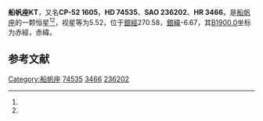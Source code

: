 {{Starbox begin
| name = 船帆座KT
}}
{{Starbox observe
| epoch = [[J2000.0|J2000.0]]
| constell = [[船帆座|船帆座]]<ref name=SIMBAD>{{cite web
 | url=http://simbad.u-strasbg.fr/simbad/sim-id?Ident=HR+3466
 | title =Pulsating variable Star
 | publisher=Centre de Données astronomiques de Strasbourg
 | work=SIMBAD
 | accessdate=2012-07-13}}</ref><ref name=DATA>{{cite web
 | url=http://vizier.u-strasbg.fr/viz-bin/VizieR-5?-out.add=.&-source=5050&-corr=PK=HR&-out.max=9999&HR=3466
 | title =VizieR Detailed Page
 | accessdate=2012-07-13}}</ref>
| 星官 = 
| ra = {{RA|8|42|18.9}}<ref name=SIMBAD /><ref name=DATA />
| dec = {{DEC|-53|6|0}}<ref name=SIMBAD /><ref name=DATA />
| appmag_v = 5.52<ref name=SIMBAD /><ref name=DATA />
}}
{{Starbox character
| class = B8Si<ref name=SIMBAD /><ref name=DATA />
| b-v = -0.15<ref name=SIMBAD /><ref name=DATA />
| u-b = -0.54<ref name=SIMBAD /><ref name=DATA />
| r-i = <ref name=SIMBAD /><ref name=DATA />
| variable = 
}}
{{Starbox astrometry
| radial_v = -0.54
| prop_mo_ra = 17
| parallax = 
| p_error = 
}}
{{Starbox catalog
| names =CP-52 1605，[[SAO星表|SAO]] 236202，[[HD星表|HD]] 74535，[[HR星表|HR]] 3466}}
{{Starbox reference |Simbad=HR+3466}}
{{Starbox end}}

'''船帆座KT'''，又名'''CP-52 1605'''，'''HD 74535'''、'''SAO 236202'''、'''HR 3466'''，是[[船帆座|船帆座]]的一颗恒星<ref name=SIMBAD /><ref name=DATA />，视星等为5.52，位于[[銀道座標系|銀經]]270.58，[[銀道座標系|銀緯]]-6.67，其[[B1900.0|B1900.0]]坐标为赤經{{RA|8|39|26.9}}，赤緯{{DEC|-52|-6.67|28}}。

== 参考文献 ==
{{reflist}}

{{star-stub}}

{{船帆座恒星}}
[[Category:船帆座|Category:船帆座]]
[[Category:HD和HDE天體|74535]]
[[Category:HR天體|3466]]
[[Category:SAO天體|236202]]